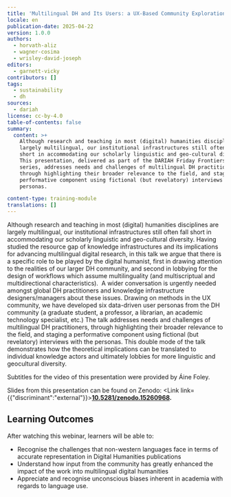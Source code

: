 ```yaml
---
title: 'Multilingual DH and Its Users: a UX-Based Community Exploration'
locale: en
publication-date: 2025-04-22
version: 1.0.0
authors:
  - horvath-aliz
  - wagner-cosima
  - wrisley-david-joseph
editors:
  - garnett-vicky
contributors: []
tags:
  - sustainability
  - dh
sources:
  - dariah
license: cc-by-4.0
table-of-contents: false
summary:
  content: >+
    Although research and teaching in most (digital) humanities disciplines are
    largely multilingual, our institutional infrastructures still often fall
    short in accommodating our scholarly linguistic and geo-cultural diversity. 
    This presentation, delivered as part of the DARIAH Friday Frontiers webinar
    series, addresses needs and challenges of multilingual DH practitioners,
    through highlighting their broader relevance to the field, and staging a
    performative component using fictional (but revelatory) interviews with the
    personas. 

content-type: training-module
translations: []
---
```

Although research and teaching in most (digital) humanities disciplines are largely multilingual, our institutional infrastructures still often fall short in accommodating our scholarly linguistic and geo-cultural diversity. Having studied the resource gap of knowledge infrastructures and its implications for advancing multilingual digital research, in this talk we argue that there is a specific role to be played by the digital humanist, first in drawing attention to the realities of our larger DH community, and second in lobbying for the design of workflows which assume multilinguality (and multiscriptual and multidirectional characteristics).  A wider conversation is urgently needed amongst global DH practitioners and knowledge infrastructure designers/managers about these issues. Drawing on methods in the UX community, we have developed six data-driven user personas from the DH community (a graduate student, a professor, a librarian, an academic technology specialist, etc.) The talk addresses needs and challenges of multilingual DH practitioners, through highlighting their broader relevance to the field, and staging a performative component using fictional (but revelatory) interviews with the personas. This double mode of the talk demonstrates how the theoretical implications can be translated to individual knowledge actors and ultimately lobbies for more linguistic and geocultural diversity.



Subtitles for the video of this presentation were provided by Áine Foley.

Slides from this presentation can be found on Zenodo: <Link link={{"discriminant":"external"}}>[**10.5281/zenodo.15260968**](10.5281/zenodo.15260968)**.**</Link>



## Learning Outcomes

After watching this webinar, learners will be able to:

* Recognise the challenges that non-western languages face in terms of accurate representation in Digital Humanities publications
* Understand how input from the community has greatly enhanced the impact of the work into multilingual digital humanities
* Appreciate and recognise unconscious biases inherent in academia with regards to language use.

<VideoCard provider="youtube" />
